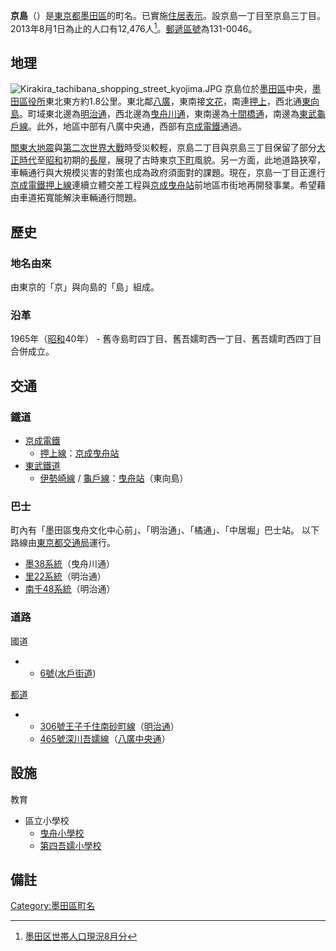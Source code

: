 {{Pathnav|日本|東京都|墨田區|frame=1}}
{{Infobox Settlement
|official_name = 京島
|native_name =
|settlement_type = [[町|町]]
|image_skyline = Wooden tenement houses kyojima 3chome 2009.JPG
|imagesize = 240px
|image_caption = 京島三丁目的長屋
|image_flag =
|image_seal =
| image_map =
| map_caption =
|subdivision_type = [[國家|國家]]
|subdivision_name = [[File:Flag_of_Japan.svg|border]] [[日本|日本]]
|subdivision_type1 = [[都道府縣|都道府縣]]
|subdivision_name1 = [[File:Flag_of_Tokyo_Prefecture.svg|25px]] [[東京都|東京都]]
|subdivision_type2 = [[東京都區部|特別區]]
|subdivision_name2 = [[File:Flag_of_Sumida,_Tokyo.svg|25px]] [[墨田區|墨田區]]
|subdivision_type3 = [[地域|地域]]
|subdivision_name3 = [[向島區|向島地域]]
|established_title =
|established_date =
|government_type =
|leader_title =
|leader_name =
|area_magnitude =
|area_total_sq_mi =
|area_total_km2 =
|area_land_sq_mi =
|area_land_km2 =
|area_urban_sq_mi =
|area_urban_km2 =
|area_metro_km2 =
|area_metro_sq_mi =
|population_as_of= 2013年（平成25年）8月1日
|population_footnotes =
|population_total = 12476
|population_urban =
|population_metro =
|population_density_sq_mi =
|population_density_km2 =
| timezone = [[日本標準時間|JST]]
| utc_offset = +9
|timezone_DST =
|utc_offset_DST =
|latd=|latm=|lats=|latNS=
|longd=|longm=|longs=|longEW=
|elevation_footnotes=
|elevation_m =
|elevation_ft =
|postal_code_type = [[郵遞區號|郵遞區號]]
|postal_code = 131-0046　
|area_code =
|website =
|footnotes =
}}
'''京島'''（{{jpn|j=京島|hg=きょうじま|rm=Kyōjima|f=y}}）是[[東京都|東京都]][[墨田區|墨田區]]的町名。已實施[[住居表示|住居表示]]。設京島一丁目至京島三丁目。2013年8月1日為止的人口有12,476人<ref>[http://www.city.sumida.lg.jp/sumida_info/population/monthly/monthly25nendo04.files/monthly25nendo08.pdf 墨田区世帯人口現況8月分]{{dead link|date=2017年11月 |bot=InternetArchiveBot |fix-attempted=yes }}</ref>。[[郵遞區號|郵遞區號]]為131-0046。

== 地理 ==
[[File:Kirakira_tachibana_shopping_street_kyojima.JPG|thumb]]
京島位於[[墨田區|墨田區]]中央，[[墨田區役所|墨田區役所]]東北東方約1.8公里。東北鄰[[八廣|八廣]]，東南接[[文花|文花]]，南連[[押上|押上]]，西北通[[東向島|東向島]]。町域東北邊為[[明治通_(東京都)|明治通]]，西北邊為[[葛西用水路|曳舟川通]]，東南邊為[[十間橋通|十間橋通]]，南邊為[[東武龜戶線|東武龜戶線]]。此外，地區中部有八廣中央通，西部有[[京成電鐵|京成電鐵]]通過。

[[關東大地震|關東大地震]]與[[第二次世界大戰|第二次世界大戰]]時受災較輕，京島二丁目與京島三丁目保留了部分[[大正時代|大正時代]]至[[昭和|昭和]]初期的[[長屋|長屋]]，展現了古時東京[[下町|下町]]風貌。另一方面，此地道路狹窄，車輛通行與大規模災害的對策也成為政府須面對的課題。現在，京島一丁目正進行[[京成電鐵|京成電鐵]][[京成押上線|押上線]]連續立體交差工程與[[京成曳舟站|京成曳舟站]]前地區市街地再開發事業。希望藉由車道拓寬能解決車輛通行問題。

== 歷史 ==
=== 地名由來 ===
由東京的「京」與向島的「島」組成。

=== 沿革 ===
1965年（[[昭和|昭和]]40年） - 舊寺島町四丁目、舊吾嬬町西一丁目、舊吾嬬町西四丁目合併成立。

== 交通 ==
=== 鐵道 ===
* [[京成電鐵|京成電鐵]]
** [[京成押上線|押上線]]：[[京成曳舟站|京成曳舟站]]
* [[東武鐵道|東武鐵道]]
** [[東武伊勢崎線|伊勢崎線]] / [[東武龜戶線|龜戶線]]：[[曳舟站|曳舟站]]（東向島）

=== 巴士 ===
町內有「墨田區曳舟文化中心前」、「明治通」、「橘通」、「中居堀」巴士站。
以下路線由[[都營巴士|東京都交通局]]運行。
* [[都營巴士南千住營業所#墨38系統|墨38系統]]（曳舟川通）
* [[都營巴士南千住營業所#里22系統|里22系統]]（明治通）
* [[都營巴士南千住營業所#南千48系統|南千48系統]]（明治通）

=== 道路 ===
;國道
** [[國道6號_(日本)|6號]]([[水戶街道|水戶街道]])
;[[東京都都道列表|都道]]
** [[東京都道306號王子千住南砂町線|306號王子千住南砂町線]]（[[明治通_(東京都)|明治通]]）
** [[東京都道465號深川吾嬬線|465號深川吾嬬線]]（[[八廣中央通|八廣中央通]]）

== 設施 ==
; 教育
* 區立小學校
** [[墨田區立曳舟小學校|曳舟小學校]]
** [[墨田區立第四吾嬬小學校|第四吾嬬小學校]]

== 備註 ==
{{reflist}}

{{墨田區的町名}}
{{DEFAULTSORT:Kyojima}}
[[Category:墨田區町名|Category:墨田區町名]]